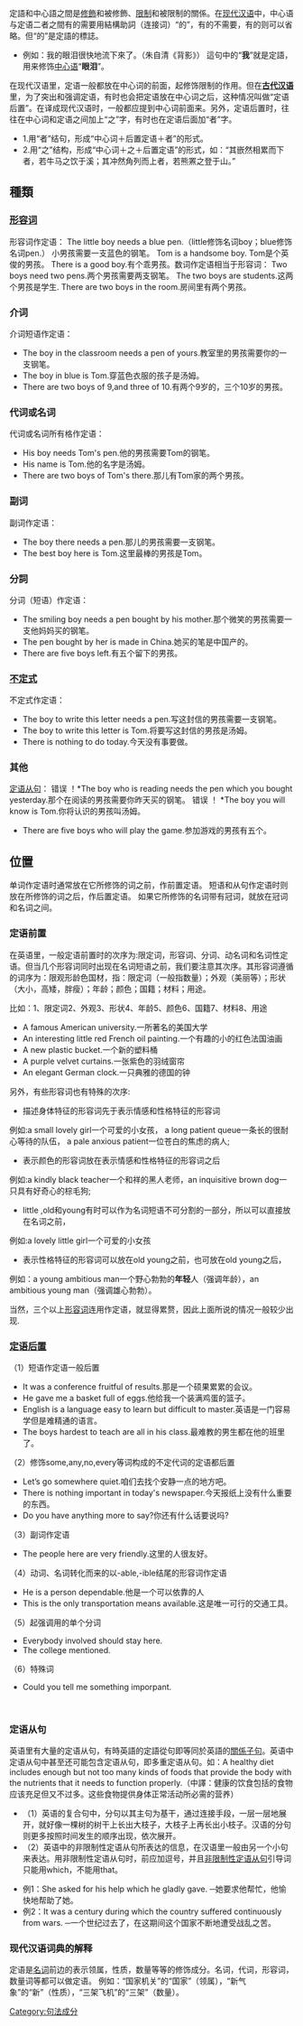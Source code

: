 {{多個問題|
{{refimprove|time=2016-12-10T04:07:08+00:00}}
{{unreferenced|time=2016-12-10T04:07:08+00:00}}
{{globalize|area=汉语、英语}}
}}
定語和中心語之間是[[修飾|修飾]]和被修飾、[[限制|限制]]和被限制的關係。在[[现代汉语|现代汉语]]中，中心语与定语二者之間有的需要用結構助詞（连接词）“的”，有的不需要，有的则可以省略。但“的”是定語的標誌。
*例如：我的眼泪很快地流下來了。（朱自清《背影》） 這句中的“'''我'''”就是定語，用来修饰[[中心语|中心语]]“'''眼泪'''”。

在现代汉语里，定语一般都放在中心词的前面，起修饰限制的作用。但在'''[[古代汉语|古代汉语]]'''里，为了突出和强调定语，有时也会把定语放在中心词之后，这种情况叫做“定语后置”。在译成现代汉语时，一般都应提到中心词前面来。另外，定语后置时，往往在中心词和定语之间加上“之”字，有时也在定语后面加“者”字。 
*1.用“者”结句，形成“中心词＋后置定语＋者”的形式。
*2.用“之”结构，形成“中心词＋之＋后置定语”的形式，如：“其嵌然相累而下者，若牛马之饮于溪；其冲然角列而上者，若熊罴之登于山。”

==種類==
===[[形容词|形容词]]===
形容词作定语：
The little boy needs a blue pen.（little修饰名词boy；blue修饰名词pen.） 小男孩需要一支蓝色的钢笔。
Tom is a handsome boy. Tom是个英俊的男孩。
There is a good boy.有个乖男孩。数词作定语相当于形容词：
Two boys need two pens.两个男孩需要两支钢笔。
The two boys are students.这两个男孩是学生.
There are two boys in the room.房间里有两个男孩。

===介词===
介词短语作定语： 
*The boy in the classroom needs a pen of yours.教室里的男孩需要你的一支钢笔。 
*The boy in blue is Tom.穿蓝色衣服的孩子是汤姆。 
*There are two boys of 9,and three of 10.有两个9岁的，三个10岁的男孩。 
===代词或名词===
代词或名词所有格作定语：
*His boy needs Tom's pen.他的男孩需要Tom的钢笔。 
*His name is Tom.他的名字是汤姆。 
*There are two boys of Tom's there.那儿有Tom家的两个男孩。 
===副词===
副词作定语： 
*The boy there needs a pen.那儿的男孩需要一支钢笔。 
*The best boy here is Tom.这里最棒的男孩是Tom。 
===分詞===
分词（短语）作定语： 
*The smiling boy needs a pen bought by his mother.那个微笑的男孩需要一支他妈妈买的钢笔。 
*The pen bought by her is made in China.她买的笔是中国产的。 
*There are five boys left.有五个留下的男孩。 
===[[不定式|不定式]]===
不定式作定语： 
*The boy to write this letter needs a pen.写这封信的男孩需要一支钢笔。 
*The boy to write this letter is Tom.将要写这封信的男孩是汤姆。 
*There is nothing to do today.今天没有事要做。 
===其他===
[[定语从句|定语从句]]： 
错误 ！*The boy who is reading needs the pen which you bought yesterday.那个在阅读的男孩需要你昨天买的钢笔。 
错误 ！ *The boy you will know is Tom.你将认识的男孩叫汤姆。 
*There are five boys who will play the game.参加游戏的男孩有五个。

==位置==
单词作定语时通常放在它所修饰的词之前，作前置定语。
短语和从句作定语时则放在所修饰的词之后，作后置定语。
如果它所修饰的名词带有冠词，就放在冠词和名词之间。

=== 定语前置 ===
在英语里，一般定语前置时的次序为:限定词，形容词、分词、动名词和名词性定语。但当几个形容词同时出现在名词短语之前，我们要注意其次序。其形容词遵循的词序为：限观形龄色国材，指：限定词（一般指数量）；外观（美丽等）；形状（大小，高矮，胖瘦）；年龄；颜色；国籍；材料；用途。

比如：1、限定词2、外观3、形状4、年龄5、颜色6、国籍7、材料8、用途
*A famous American university.一所著名的美国大学
*An interesting little red French oil painting.一个有趣的小的红色法国油画
*A new plastic bucket.一个新的塑料桶
*A purple velvet curtains.一张紫色的羽绒窗帘
*An elegant German clock.一只典雅的德国的钟
另外，有些形容词也有特殊的次序:

*描述身体特征的形容词先于表示情感和性格特征的形容词
例如:a small lovely girl一个可爱的小女孩， a long patient queue一条长的很耐心等待的队伍， a pale anxious patient一位苍白的焦虑的病人; 

*表示颜色的形容词放在表示情感和性格特征的形容词之后
例如:a kindly black teacher一个和祥的黑人老师，an inquisitive brown dog一只具有好奇心的棕毛狗;

*little ,old和young有时可以作为名词短语不可分割的一部分，所以可以直接放在名词之前，
例如:a lovely little girl一个可爱的小女孩 

*表示性格特征的形容词可以放在old young之前，也可放在old young之后，
例如：a young ambitious man一个野心勃勃的'''年轻'''人（强调年龄），an ambitious young man（强调雄心勃勃）。

当然，三个以上[[形容词|形容词]]连用作定语，就显得累赘，因此上面所说的情况一般较少出现.

=== [[定语后置|定语后置]] ===

（1）短语作定语一般后置
*It was a conference fruitful of results.那是一个硕果累累的会议。
*He gave me a basket full of eggs.他给我一个装满鸡蛋的篮子。
*English is a language easy to learn but difficult to master.英语是一门容易学但是难精通的语言。
*The boys hardest to teach are all in his class.最难教的男生都在他的班里了。
（2）修饰some,any,no,every等词构成的不定代词的定语都后置
*Let’s go somewhere quiet.咱们去找个安静一点的地方吧。
*There is nothing important in today's newspaper.今天报纸上没有什么重要的东西。
*Do you have anything more to say?你还有什么话要说吗?
（3）副词作定语
*The people here are very friendly.这里的人很友好。

（4）动词、名词转化而来的以-able,-ible结尾的形容词作定语
*He is a person dependable.他是一个可以依靠的人
*This is the only transportation means available.这是唯一可行的交通工具。
（5）起强调用的单个分词
*Everybody involved should stay here.
*The college mentioned.
（6）特殊词 
*Could you tell me something imporpant.

<br />

=== 定语从句 ===
英语里有大量的定语从句，有時英語的定語從句即等同於英語的[[關係子句|關係子句]]。英语中定语从句中甚至还可能包含定语从句，即多重定语从句。如：A healthy diet includes enough but not too many kinds of foods that provide the body with the nutrients that it needs to function properly.（中譯：健康的饮食包括的食物应该充足但又不过多。这些食物提供身体正常活动所必需的营养）
*（1）英语的复合句中，分句以其主句为基干，通过连接手段，一层一层地展开，就好像一棵树的树干上长出大枝子，大枝子上再长出小枝子。汉语的分句则更多按照时间发生的顺序出现，依次展开。
*（2）英语中的非限制性定语从句所表达的信息，在汉语里一般由另一个小句来表达。用非限制性定语从句时，前应加逗号，并且[[非限制性定语从句|非限制性定语从句]]引导词只能用which，不能用that。

*例1：She asked for his help which he gladly gave. ─她要求他帮忙，他愉快地帮助了她。
*例2：It was a century during which the country suffered continuously from wars. ─一个世纪过去了，在这期间这个国家不断地遭受战乱之苦。

=== 现代汉语词典的解释 ===
定语是[[名词|名词]]前边的表示领属，性质，数量等等的修饰成分。名词，代词，形容词，数量词等都可以做定语。
例如：“国家机关”的“国家”（领属），“新气象”的“新”（性质），“三架飞机”的“三架”（数量）。 

{{漢語語法概念}}
[[Category:句法成分|Category:句法成分]]